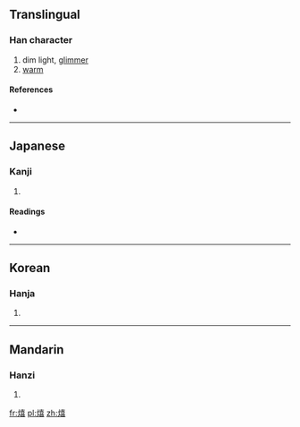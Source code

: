 {{also|熹}}
==Translingual==

===Han character===
{{Han char|rn=86|rad=火|as=12|sn=16|four=|canj=火土口口 (FGRR)}}

# dim light, [[glimmer]]
# [[warm]]

====References====
* {{Han ref|kx=0681.220|dkj=19381|dj=1093.150|hdz=32232.030|uh=71BA|ud=29114}}

----

==Japanese==

===Kanji===
{{ja-kanji|grade=|rs=火12}}

# {{defn|Japanese|sort=火12}}

====Readings====
* {{ja-readings|on=[[き]] (ki)|kun=[[あかるい]] (akarui), [[あぶる]] (aburu)}}

----

==Korean==

===Hanja===
{{ko-hanja|hangeul=희|eumhun=|rv=hui|mr=hŭi|y=huy}}

# {{defn|Korean|sort=火12}}

----

==Mandarin==

===Hanzi===
{{cmn-hanzi|pin=[[xī]] ([[xi1]])|wg=hsi<sup>1</sup>}}

# {{defn|Mandarin|sort=火12}}

[[fr:熺]]
[[pl:熺]]
[[zh:熺]]